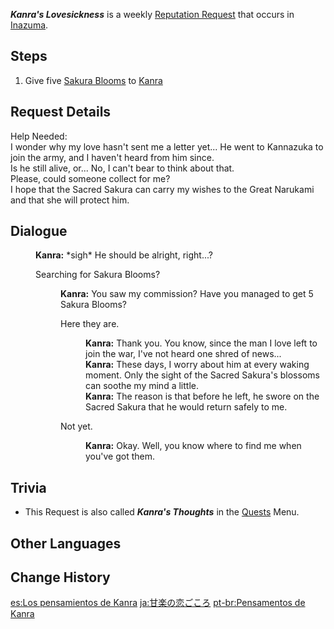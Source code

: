 {{Quest Infobox
|id            = 72715
|image         = Kanra Icon.png
|type          = World
|group         = Request
|startLocation = [[Grand Narukami Shrine (Subarea)|Grand Narukami Shrine]], [[Inazuma]]
|region        = Inazuma
|area          = Narukami Island
|subarea       = Grand Narukami Shrine (Subarea)
|characters    = Kanra; Traveler
|rewards       = Mora*20,000
|rep           = Inazuma
}}
'''''Kanra's Lovesickness''''' is a weekly [[Reputation Request]] that occurs in [[Inazuma]].

==Steps==
#Give five [[Sakura Bloom]]s to [[Kanra]]

==Request Details==
Help Needed:<br>
I wonder why my love hasn't sent me a letter yet... He went to Kannazuka to join the army, and I haven't heard from him since.<br>
Is he still alive, or... No, I can't bear to think about that.<br>
Please, could someone collect {{Color|buzzword|5 Sakura Blooms}} for me?<br>
I hope that the Sacred Sakura can carry my wishes to the Great Narukami and that she will protect him.

==Dialogue==
{{Quest Description|Narukami Island's Kara {{sic}} would like to have 5 Sakura Blooms.}}
{{Dialogue Start}}
:'''Kanra:''' *sigh* He should be alright, right...?
:{{DIcon|Quest}} Searching for Sakura Blooms?
::'''Kanra:''' You saw my commission? Have you managed to get 5 Sakura Blooms?
::{{DIcon|Quest}} Here they are.
:::'''Kanra:''' Thank you. You know, since the man I love left to join the war, I've not heard one shred of news...
:::'''Kanra:''' These days, I worry about him at every waking moment. Only the sight of the Sacred Sakura's blossoms can soothe my mind a little.
:::'''Kanra:''' The reason is that before he left, he swore on the Sacred Sakura that he would return safely to me.
::{{DIcon}} Not yet.
:::'''Kanra:''' Okay. Well, you know where to find me when you've got them.
:{{Dialogue End}}

==Trivia==
* This Request is also called '''''Kanra's Thoughts''''' in the [[Quest]]s Menu.

==Other Languages==
{{Other Languages
|en      = Kanra's Thoughts
|zhs     = 甘乐的相思之意
|zhs_rm  = Gānlè de Xiāngsī zhī Yì
|zht     = 甘樂的相思之意
|zht_rm  = Gānlè de Xiāngsī zhī Yì
|zh_tl   = 
|ja      = 甘楽の恋ごころ
|ja_rm   = Kanra no Koigokoro
|ja_tl   = Kanra's Love Feelings
|ko      = 칸라의 그리움
|ko_rm   = Kanra-ui Geurium
|ko_tl   = Kanra's Longing
|es      = Los pensamientos de Kanra
|es_tl   = Kanra's Thoughts
|fr      = Les pensées de Kanra
|fr_tl   = Kanra's Thoughts
|ru      = Мысли Канры
|ru_tl   = Kanra's Thoughts
|th      = ความหมายแห่งความรักของ Kanra
|th_rm   = 
|th_tl   = 
|vi      = Kanra Tương Tư
|vi_tl   = 
|de      = Kanras Gedanken
|de_tl   = Kanra's Thoughts
|id      = Pemikiran Kanra
|id_tl   = Kanra's Thoughts
|pt      = Pensamentos de Kanra
|pt_tl   = Kanra's Thoughts
|tr      = Kanra'nın Kara Sevdası
|tr_tl   = 
|it      = Il mal d'amore di Kanra
|it_tl   = 
}}

==Change History==
{{Change History|2.0}}

[[es:Los pensamientos de Kanra]]
[[ja:甘楽の恋ごころ]]
[[pt-br:Pensamentos de Kanra]]